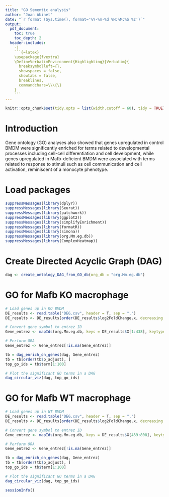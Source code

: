 ```yaml
---
title: "GO Sementic analysis"
author: "Joan Abinet"
date: "`r format (Sys.time(), format='%Y-%m-%d %H:%M:%S %z')`"
output:
  pdf_document:
    toc: true
    toc_depth: 2
  header-includes:
    -|
    ```{=latex}
    \usepackage{fvextra}
    \DefineVerbatimEnvironment{Highlighting}{Verbatim}{
      breaksymbolleft={}, 
      showspaces = false,
      showtabs = false,
      breaklines,
      commandchars=\\\{\}
    }
    ```
---
```


```r
knitr::opts_chunk$set(tidy.opts = list(width.cutoff = 60), tidy = TRUE)
```

# Introduction

Gene ontology (GO) analyses also showed that genes upregulated in control BMDM were significantly enriched for terms related to developmental processes including cell-cell differentiation and cell development, while genes upregulated in Mafb-deficient BMDM were associated with terms related to response to stimuli such as cell communication and cell activation, reminiscent of a monocyte phenotype.

# Load packages
```r
suppressMessages(library(dplyr))
suppressMessages(library(Seurat))
suppressMessages(library(patchwork))
suppressMessages(library(ggplot2))
suppressMessages(library(simplifyEnrichment))
suppressMessages(library(formatR))
suppressMessages(library(simona))
suppressMessages(library(org.Mm.eg.db))
suppressMessages(library(ComplexHeatmap))
```


# Create Directed Acyclic Graph (DAG)
```r
dag <- create_ontology_DAG_from_GO_db(org_db = "org.Mm.eg.db")
```

# GO for Mafb KO macrophage
```r
# Load genes up in KO BMDM
DE_results <- read.table("DEG.csv", header = T, sep = ",")
DE_results <- DE_results[order(DE_results$log2FoldChange.x, decreasing = T),]

# Convert gene symbol to entrez ID
Gene_entrez <- mapIds(org.Mm.eg.db, keys = DE_results$X[1:438], keytype="SYMBOL", column = "ENTREZID")

# Perform ORA
Gene_entrez <- Gene_entrez[!is.na(Gene_entrez)]

tb = dag_enrich_on_genes(dag, Gene_entrez)
tb = tb[order(tb$p_adjust), ]
top_go_ids = tb$term[1:100]

# Plot the significant GO terms in a DAG
dag_circular_viz(dag, top_go_ids)
```

# GO for Mafb WT macrophage
```r
# Load genes up in WT BMDM
DE_results <- read.table("DEG.csv", header = T, sep = ",")
DE_results <- DE_results[order(DE_results$log2FoldChange.x, decreasing = T),]

# Convert gene symbol to entrez ID
Gene_entrez <- mapIds(org.Mm.eg.db, keys = DE_results$X[439:808], keytype="SYMBOL", column = "ENTREZID")

# Perform ORA
Gene_entrez <- Gene_entrez[!is.na(Gene_entrez)]

tb = dag_enrich_on_genes(dag, Gene_entrez) 
tb = tb[order(tb$p_adjust), ]
top_go_ids = tb$term[1:100]

# Plot the significant GO terms in a DAG
dag_circular_viz(dag, top_go_ids)
```

```r
sessionInfo()
```

